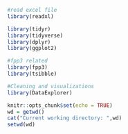 ```r

#read excel file
library(readxl)

library(tidyr)
library(tidyverse)
library(dplyr)
library(ggplot2)

#fpp3 related 
library(fpp3)
library(tsibble)

#Cleaning and visualizations
library(DataExplorer)

knitr::opts_chunk$set(echo = TRUE)
wd = getwd()
cat("Current working directory: ",wd)
setwd(wd)
```
